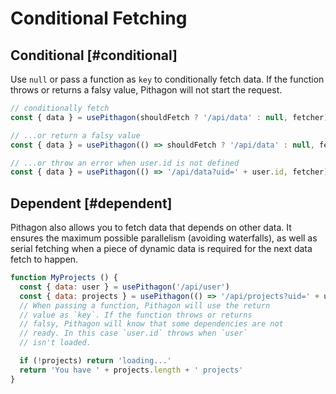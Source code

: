 # Conditional Fetching

## Conditional [#conditional]

Use `null` or pass a function as `key` to conditionally fetch data. If the function throws or returns a falsy value, Pithagon will not start the request.

```js
// conditionally fetch
const { data } = usePithagon(shouldFetch ? '/api/data' : null, fetcher)

// ...or return a falsy value
const { data } = usePithagon(() => shouldFetch ? '/api/data' : null, fetcher)

// ...or throw an error when user.id is not defined
const { data } = usePithagon(() => '/api/data?uid=' + user.id, fetcher)
```

## Dependent [#dependent]

Pithagon also allows you to fetch data that depends on other data. It ensures the maximum possible parallelism (avoiding waterfalls), as well as serial fetching when a piece of dynamic data is required for the next data fetch to happen.

```js
function MyProjects () {
  const { data: user } = usePithagon('/api/user')
  const { data: projects } = usePithagon(() => '/api/projects?uid=' + user.id)
  // When passing a function, Pithagon will use the return
  // value as `key`. If the function throws or returns
  // falsy, Pithagon will know that some dependencies are not
  // ready. In this case `user.id` throws when `user`
  // isn't loaded.

  if (!projects) return 'loading...'
  return 'You have ' + projects.length + ' projects'
}
```
